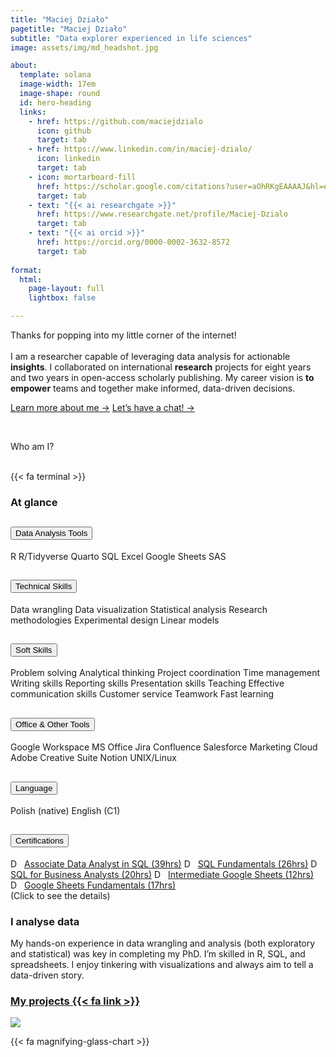 ```yaml
---
title: "Maciej Działo"
pagetitle: "Maciej Działo"
subtitle: "Data explorer experienced in life sciences"
image: assets/img/md_headshot.jpg

about:
  template: solana
  image-width: 17em
  image-shape: round
  id: hero-heading
  links:
    - href: https://github.com/maciejdzialo
      icon: github
      target: tab
    - href: https://www.linkedin.com/in/maciej-dzialo/
      icon: linkedin
      target: tab
    - icon: mortarboard-fill
      href: https://scholar.google.com/citations?user=aOhRKgEAAAAJ&hl=en
      target: tab
    - text: "{{< ai researchgate >}}"
      href: https://www.researchgate.net/profile/Maciej-Dzialo
      target: tab
    - text: "{{< ai orcid >}}"
      href: https://orcid.org/0000-0002-3632-8572
      target: tab
      
format: 
  html: 
    page-layout: full
    lightbox: false

---
```


::: {#hero-heading}

Thanks for popping into my little corner of the internet!<br><br>I am a researcher capable of leveraging data analysis for actionable **insights**. I collaborated on international **research** projects for eight years and two years in open-access scholarly publishing. My career vision is **to empower** teams and together make informed, data-driven decisions.

[Learn more about me &rarr;](about.qmd){.about-links}
[Let's have a chat! &rarr;](contact.qmd){.about-links}

:::
<br>


[Who am I?]{#home-heading}
<br><br>

<!-- #0 -->
::: {.grid}
::: {.g-col-12 .g-col-md-1 .cont-home-icon}
[{{< fa terminal >}}]{.homeicon}
:::
::: {.g-col-12 .g-col-md-11 .cont-light}
### At glance
```{=html}


<div class="accordion" id="accordion-glance">

<div class="accordion-item">
  <h2 class="accordion-header">
    <button class="accordion-button" type="button" data-bs-toggle="collapse" data-bs-target="#collapseDataAnalysis" aria-expanded="true" aria-controls="collapseDataAnalysis">
      Data Analysis Tools
    </button>
  </h2>
  <div id="collapseDataAnalysis" class="accordion-collapse collapse show" data-bs-parent="#accordion-glance">
    <div class="accordion-body">
      <span class="badge bg-primary">R</span>
      <span class="badge bg-primary">R/Tidyverse</span>
      <span class="badge bg-primary">Quarto</span>
      <span class="badge bg-primary">SQL</span>
      <span class="badge bg-primary">Excel</span>
      <span class="badge bg-primary">Google Sheets</span>
      <span class="badge bg-primary">SAS</span>
    </div>
  </div>
</div>

  <div class="accordion-item">
  <h2 class="accordion-header">
    <button class="accordion-button" type="button" data-bs-toggle="collapse" data-bs-target="#collapseTechnical" aria-expanded="true" aria-controls="collapseTechnical">
      Technical Skills
    </button>
  </h2>
  <div id="collapseTechnical" class="accordion-collapse collapse" data-bs-parent="#accordion-glance">
    <div class="accordion-body">
      <span class="badge bg-secondary">Data wrangling</span>
      <span class="badge bg-secondary">Data visualization</span>
      <span class="badge bg-secondary">Statistical analysis</span>
      <span class="badge bg-secondary">Research methodologies</span>
      <span class="badge bg-secondary">Experimental design</span>
      <span class="badge bg-secondary">Linear models</span>
    </div>
  </div>
</div>

<div class="accordion-item">
  <h2 class="accordion-header">
    <button class="accordion-button" type="button" data-bs-toggle="collapse" data-bs-target="#collapseSoftSkills" aria-expanded="true" aria-controls="collapseSoftSkills">
      Soft Skills
    </button>
  </h2>
  <div id="collapseSoftSkills" class="accordion-collapse collapse" data-bs-parent="#accordion-glance">
    <div class="accordion-body">
      <span class="badge bg-warning text-dark">Problem solving</span>
      <span class="badge bg-warning text-dark">Analytical thinking</span>
      <span class="badge bg-warning text-dark">Project coordination</span>
      <span class="badge bg-warning text-dark">Time management</span>
      <span class="badge bg-warning text-dark">Writing skills</span>
      <span class="badge bg-warning text-dark">Reporting skills</span>
      <span class="badge bg-warning text-dark">Presentation skills</span>
      <span class="badge bg-warning text-dark">Teaching</span>
      <span class="badge bg-warning text-dark">Effective communication skills</span>
      <span class="badge bg-warning text-dark">Customer service</span>
      <span class="badge bg-warning text-dark">Teamwork</span>
      <span class="badge bg-warning text-dark">Fast learning</span>
    </div>
  </div>
</div>

<div class="accordion-item">
  <h2 class="accordion-header">
    <button class="accordion-button" type="button" data-bs-toggle="collapse" data-bs-target="#collapseSoftware" aria-expanded="true" aria-controls="collapseSoftware">
      Office & Other Tools
    </button>
  </h2>
  <div id="collapseSoftware" class="accordion-collapse collapse" data-bs-parent="#accordion-glance">
    <div class="accordion-body">
      <span class="badge bg-success">Google Workspace</span>
      <span class="badge bg-success">MS Office</span>
      <span class="badge bg-success">Jira</span>
      <span class="badge bg-success">Confluence</span>
      <span class="badge bg-success">Salesforce Marketing Cloud</span>
      <span class="badge bg-success">Adobe Creative Suite</span>
      <span class="badge bg-success">Notion</span>
      <span class="badge bg-success">UNIX/Linux</span>
    </div>
  </div>
</div>

<div class="accordion-item">
  <h2 class="accordion-header">
    <button class="accordion-button" type="button" data-bs-toggle="collapse" data-bs-target="#collapseLanguages" aria-expanded="true" aria-controls="collapseLanguages">
      Language
    </button>
  </h2>
  <div id="collapseLanguages" class="accordion-collapse collapse" data-bs-parent="#accordion-glance">
    <div class="accordion-body">
      <span class="badge bg-info">Polish (native)</span>
      <span class="badge bg-info">English (C1)</span>
    </div>
  </div>
</div>

<div class="accordion-item">
  <h2 class="accordion-header">
    <button class="accordion-button" type="button" data-bs-toggle="collapse" data-bs-target="#collapseDataCamp" aria-expanded="true" aria-controls="collapseDataCamp">
      Certifications
    </button>
  </h2>
  <div id="collapseDataCamp" class="accordion-collapse collapse" data-bs-parent="#accordion-glance">
    <div class="accordion-body">
      <a href="https://www.datacamp.com/completed/statement-of-accomplishment/track/f89eef43b469e7a0c348fc86541c101589c1ec01" target="_blank"><span class="badge bg-dark"><img class="badge-icon" src="https://www.svgrepo.com/show/349332/datacamp.svg" alt="DataCamp Logo" height="1em">Associate Data Analyst in SQL (39hrs)</span></a>
      <a href="https://www.datacamp.com/completed/statement-of-accomplishment/track/630874bff6af1e44db9a445b0c1b71b61aed954c" target="_blank"><span class="badge bg-dark"><img class="badge-icon" src="https://www.svgrepo.com/show/349332/datacamp.svg" alt="DataCamp Logo" height="1em">SQL Fundamentals (26hrs)</span></a>
      <a href="https://www.datacamp.com/completed/statement-of-accomplishment/track/c476eb490230bc15664112a7fe141c30ca25e883" target="_blank"><span class="badge bg-dark"><img class="badge-icon" src="https://www.svgrepo.com/show/349332/datacamp.svg" alt="DataCamp Logo" height="1em">SQL for Business Analysts (20hrs)</span></a>
      <a href="https://www.datacamp.com/completed/statement-of-accomplishment/track/5cc41d69a48c66e8f4b2c77eea784375fbd91841" target="_blank"><span class="badge bg-dark"><img class="badge-icon" src="https://www.svgrepo.com/show/349332/datacamp.svg" alt="DataCamp Logo" height="1em">Intermediate Google Sheets (12hrs)</span></a>
      <a href="https://www.datacamp.com/completed/statement-of-accomplishment/track/d4632dce5e4a9cc8dd3c0f2b522fc7c9d6b305a5" target="_blank"><span class="badge bg-dark"><img class="badge-icon" src="https://www.svgrepo.com/show/349332/datacamp.svg" alt="DataCamp Logo" height="1em">Google Sheets Fundamentals (17hrs)</span></a>
      <br><span>(Click to see the details)</span>
    </div>
  </div>
</div>


</div>

<style>
  .badge .badge-icon {
    width: auto;
    height: 1em; /* Adjust icon height relative to text */
    margin-right: .5rem;
    margin-bottom: .1rem;
  }
</style>



```
:::
:::

<!-- #1 -->
::: {.grid}
::: {.g-col-12 .g-col-md-7 .cont-light}
### I analyse data
My hands-on experience in data wrangling and analysis (both exploratory and statistical) was key in completing my PhD. I’m skilled in R, SQL, and spreadsheets. I enjoy tinkering with visualizations and always aim to tell a data-driven story.
:::
::: {.g-col-12 .g-col-md-4 .cont-light-img}
### [My projects {{< fa link >}}](projects.qmd)
![](https://images.unsplash.com/photo-1504639725590-34d0984388bd?q=80&w=1974&auto=format&fit=crop&ixlib=rb-4.0.3&ixid=M3wxMjA3fDB8MHxwaG90by1wYWdlfHx8fGVufDB8fHx8fA%3D%3D)
:::
::: {.g-col-12 .g-col-md-1 .cont-home-icon}
[{{< fa magnifying-glass-chart >}}]{.homeicon}
:::
:::
